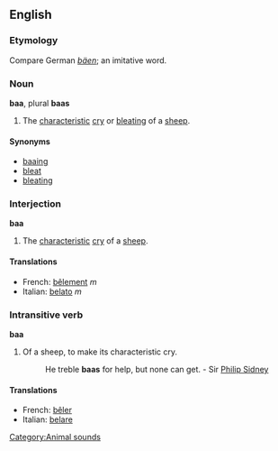 ==English==
===Etymology===
Compare German ''[[bäen]]''; an imitative word.
===Noun===
'''baa''', plural '''baas'''
#The [[characteristic]] [[cry]] or [[bleating]] of a [[sheep]].

====Synonyms====
*[[baaing]]
*[[bleat]]
*[[bleating]]

===Interjection===
'''baa'''
#The [[characteristic]] [[cry]] of a [[sheep]].

====Translations====
*French: [[bêlement]] ''m''
*Italian: [[belato]] ''m''

===Intransitive verb===
'''baa'''
#Of a sheep, to make its characteristic cry.
#:He treble '''baas''' for help, but none can get. - Sir [[Philip Sidney]]
====Translations====
*French: [[bêler]]
*Italian: [[belare]] [[Category:Animal sounds]]